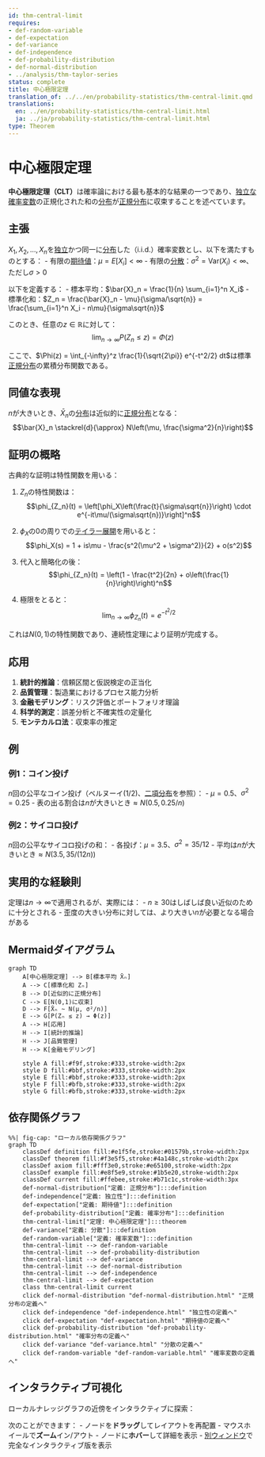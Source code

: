 ```yaml
---
id: thm-central-limit
requires:
- def-random-variable
- def-expectation
- def-variance
- def-independence
- def-probability-distribution
- def-normal-distribution
- ../analysis/thm-taylor-series
status: complete
title: 中心極限定理
translation_of: ../../en/probability-statistics/thm-central-limit.qmd
translations:
  en: ../en/probability-statistics/thm-central-limit.html
  ja: ../ja/probability-statistics/thm-central-limit.html
type: Theorem
---
```


# 中心極限定理 {#thm-central-limit}

**中心極限定理（CLT）**は確率論における最も基本的な結果の一つであり、[独立な](def-independence.qmd)[確率変数](def-random-variable.qmd)の正規化された和の[分布](def-probability-distribution.qmd)が[正規分布](def-normal-distribution.qmd)に収束することを述べています。

## 主張

$X_1, X_2, \ldots, X_n$を[独立](def-independence.qmd)かつ同一に[分布](def-probability-distribution.qmd)した（i.i.d.）確率変数とし、以下を満たすものとする：
- 有限の[期待値](def-expectation.qmd)：$\mu = E[X_i] < \infty$
- 有限の[分散](def-variance.qmd)：$\sigma^2 = \text{Var}(X_i) < \infty$、ただし$\sigma > 0$

以下を定義する：
- 標本平均：$\bar{X}_n = \frac{1}{n} \sum_{i=1}^n X_i$
- 標準化和：$Z_n = \frac{\bar{X}_n - \mu}{\sigma/\sqrt{n}} = \frac{\sum_{i=1}^n X_i - n\mu}{\sigma\sqrt{n}}$

このとき、任意の$z \in \mathbb{R}$に対して：
$$\lim_{n \to \infty} P(Z_n \leq z) = \Phi(z)$$

ここで、$\Phi(z) = \int_{-\infty}^z \frac{1}{\sqrt{2\pi}} e^{-t^2/2} dt$は標準[正規分布](def-normal-distribution.qmd)の累積分布関数である。

## 同値な表現

$n$が大きいとき、$\bar{X}_n$の[分布](def-probability-distribution.qmd)は近似的に[正規分布](def-normal-distribution.qmd)となる：
$$\bar{X}_n \stackrel{d}{\approx} N\left(\mu, \frac{\sigma^2}{n}\right)$$

## 証明の概略

古典的な証明は特性関数を用いる：

1. $Z_n$の特性関数は：
   $$\phi_{Z_n}(t) = \left[\phi_X\left(\frac{t}{\sigma\sqrt{n}}\right) \cdot e^{-it\mu/(\sigma\sqrt{n})}\right]^n$$

2. $\phi_X$の0の周りでの[テイラー展開](../analysis/thm-taylor-series.qmd)を用いると：
   $$\phi_X(s) = 1 + is\mu - \frac{s^2(\mu^2 + \sigma^2)}{2} + o(s^2)$$

3. 代入と簡略化の後：
   $$\phi_{Z_n}(t) = \left(1 - \frac{t^2}{2n} + o\left(\frac{1}{n}\right)\right)^n$$

4. 極限をとると：
   $$\lim_{n \to \infty} \phi_{Z_n}(t) = e^{-t^2/2}$$

これは$N(0,1)$の特性関数であり、連続性定理により証明が完成する。

## 応用

1. **統計的推論**：信頼区間と仮説検定の正当化
2. **品質管理**：製造業におけるプロセス能力分析
3. **金融モデリング**：リスク評価とポートフォリオ理論
4. **科学的測定**：誤差分析と不確実性の定量化
5. **モンテカルロ法**：収束率の推定

## 例

### 例1：コイン投げ
$n$回の公平なコイン投げ（ベルヌーイ(1/2)、[二項分布](def-binomial-distribution.qmd)を参照）：
- $\mu = 0.5$、$\sigma^2 = 0.25$
- 表の出る割合は$n$が大きいとき$\approx N(0.5, 0.25/n)$

### 例2：サイコロ投げ
$n$回の公平なサイコロ投げの和：
- 各投げ：$\mu = 3.5$、$\sigma^2 = 35/12$
- 平均は$n$が大きいとき$\approx N(3.5, 35/(12n))$

## 実用的な経験則

定理は$n \to \infty$で適用されるが、実際には：
- $n \geq 30$はしばしば良い近似のために十分とされる
- 歪度の大きい分布に対しては、より大きい$n$が必要となる場合がある

## Mermaidダイアグラム

```mermaid
graph TD
    A[中心極限定理] --> B[標本平均 X̄ₙ]
    A --> C[標準化和 Zₙ]
    B --> D[近似的に正規分布]
    C --> E[N(0,1)に収束]
    D --> F[X̄ₙ ~ N(μ, σ²/n)]
    E --> G[P(Zₙ ≤ z) → Φ(z)]
    A --> H[応用]
    H --> I[統計的推論]
    H --> J[品質管理]
    H --> K[金融モデリング]

    style A fill:#f9f,stroke:#333,stroke-width:2px
    style D fill:#bbf,stroke:#333,stroke-width:2px
    style E fill:#bbf,stroke:#333,stroke-width:2px
    style F fill:#bfb,stroke:#333,stroke-width:2px
    style G fill:#bfb,stroke:#333,stroke-width:2px
```

## 依存関係グラフ

```mermaid
%%| fig-cap: "ローカル依存関係グラフ"
graph TD
    classDef definition fill:#e1f5fe,stroke:#01579b,stroke-width:2px
    classDef theorem fill:#f3e5f5,stroke:#4a148c,stroke-width:2px
    classDef axiom fill:#fff3e0,stroke:#e65100,stroke-width:2px
    classDef example fill:#e8f5e9,stroke:#1b5e20,stroke-width:2px
    classDef current fill:#ffebee,stroke:#b71c1c,stroke-width:3px
    def-normal-distribution["定義: 正規分布"]:::definition
    def-independence["定義: 独立性"]:::definition
    def-expectation["定義: 期待値"]:::definition
    def-probability-distribution["定義: 確率分布"]:::definition
    thm-central-limit["定理: 中心極限定理"]:::theorem
    def-variance["定義: 分散"]:::definition
    def-random-variable["定義: 確率変数"]:::definition
    thm-central-limit --> def-random-variable
    thm-central-limit --> def-probability-distribution
    thm-central-limit --> def-variance
    thm-central-limit --> def-normal-distribution
    thm-central-limit --> def-independence
    thm-central-limit --> def-expectation
    class thm-central-limit current
    click def-normal-distribution "def-normal-distribution.html" "正規分布の定義へ"
    click def-independence "def-independence.html" "独立性の定義へ"
    click def-expectation "def-expectation.html" "期待値の定義へ"
    click def-probability-distribution "def-probability-distribution.html" "確率分布の定義へ"
    click def-variance "def-variance.html" "分散の定義へ"
    click def-random-variable "def-random-variable.html" "確率変数の定義へ"
```

## インタラクティブ可視化

ローカルナレッジグラフの近傍をインタラクティブに探索：

::: {.graph-viz data-id="thm-central-limit" data-width="700" data-height="500"}
:::

次のことができます：
- ノードを**ドラッグ**してレイアウトを再配置
- マウスホイールで**ズーム**イン/アウト
- ノードに**ホバー**して詳細を表示
- [別ウィンドウ](../../output/interactive/ja/thm-central-limit.html){target="_blank"}で完全なインタラクティブ版を表示
